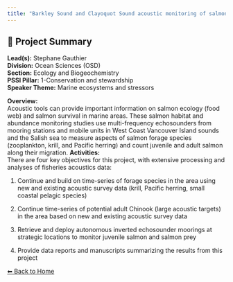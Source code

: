 ---
title: "Barkley Sound and Clayoquot Sound acoustic monitoring of salmon and salmon prey"
---

## 🧬 Project Summary

**Lead(s):** Stephane Gauthier  
**Division:** Ocean Sciences (OSD)  
**Section:** Ecology and Biogeochemistry  
**PSSI Pillar:** 1-Conservation and stewardship  
**Speaker Theme:** Marine ecosystems and stressors  

**Overview:**  
Acoustic tools can provide important information on salmon ecology (food web) and salmon survival in marine areas. These salmon habitat and abundance monitoring studies use multi-frequency echosounders from mooring stations and mobile units in West Coast Vancouver Island sounds and the Salish sea to measure aspects of salmon forage species (zooplankton, krill, and Pacific herring) and count juvenile and adult salmon along their migration.
**Activities:**  
There are four key objectives for this project, with extensive processing and analyses of fisheries acoustics data:
1) Continue and build on time-series of forage species in the area using new and existing acoustic survey data (krill, Pacific herring, small coastal pelagic species)
2) Continue time-series of potential adult Chinook (large acoustic targets) in the area based on new and existing acoustic survey data
3) Retrieve and deploy autonomous inverted echosounder moorings at strategic locations to monitor juvenile salmon and salmon prey
4) Provide data reports and manuscripts summarizing the results from this project

[⬅ Back to Home](../index.qmd)
